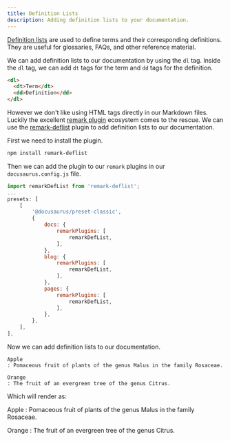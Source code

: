 ```yaml
---
title: Definition Lists
description: Adding definition lists to your documentation.
---
```


[Definition lists](https://www.w3schools.com/HTML/html_lists_other.asp) are used to define terms and their corresponding definitions. They are useful for glossaries, FAQs, and other reference material.

We can add definition lists to our documentation by using the `dl` tag. Inside the `dl` tag, we can add `dt` tags for the term and `dd` tags for the definition.

```html
<dl>
  <dt>Term</dt>
  <dd>Definition</dd>
</dl>
```

However we don't like using HTML tags directly in our Markdown files. Luckily the excellent [remark plugin](https://github.com/remarkjs/remark/blob/main/doc/plugins.md) ecosystem comes to the rescue. We can use the [remark-deflist](https://github.com/Symbitic/remark-plugins/blob/master/packages/remark-deflist/README.md) plugin to add definition lists to our documentation.

First we need to install the plugin.

```bash npm2yarn
npm install remark-deflist
```

Then we can add the plugin to our `remark` plugins in our `docusaurus.config.js` file.

```js
import remarkDefList from 'remark-deflist';
...
presets: [
    [
        '@docusaurus/preset-classic',
        {
            docs: {
                remarkPlugins: [
                    remarkDefList,
                ],
            },
            blog: {
                remarkPlugins: [
                    remarkDefList,
                ],
            },
            pages: {
                remarkPlugins: [
                    remarkDefList,
                ],
            },
        },
    ],
],
```

Now we can add definition lists to our documentation.

```mdx
Apple
: Pomaceous fruit of plants of the genus Malus in the family Rosaceae.

Orange
: The fruit of an evergreen tree of the genus Citrus.
```

Which will render as:

Apple
: Pomaceous fruit of plants of the genus Malus in the family Rosaceae.

Orange
: The fruit of an evergreen tree of the genus Citrus.
